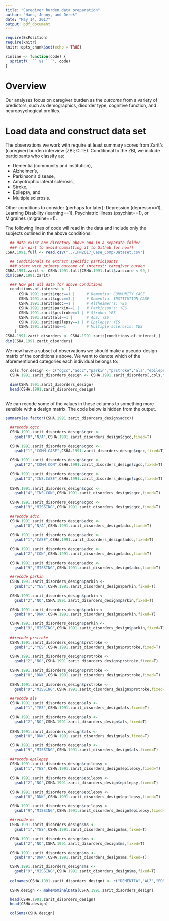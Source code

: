 ```yaml
---
title: "Caregiver burden data preparation"
author: "Hans, Jenny, and Derek"
date: "May 14, 2017"
output: pdf_document
---
```


```r
require(ExPosition)
require(knitr)
knitr::opts_chunk$set(echo = TRUE)

rinline <- function(code) {
  sprintf('``` %s ```', code)
}


```


# Overview

Our analyses focus on caregiver burden as the *outcome* from a variety of predictors, such as demographics, disorder type, cognitive function, and neuropsychogical profiles. 

# Load data and construct data set

The observations we work with require at least summary scores from Zarit's (caregiver) burden interview (ZBI; CITE). Conditional to the ZBI, we include participants who classify as:

* Dementia (community and institution),
* Alzheimer's,
* Parkinson's disease,
* Amyotrophic lateral sclerosis,
* Stroke,
* Epilepsy, and
* Multiple sclerosis.

Other conditions to consider (perhaps for later): Depression (depressn==1), Learning Disability (learning==1), Psychiatric Illness (psychiat==1), or Migraines (migraine==1).


The following lines of code will read in the data and include only the subjects outlined in the above conditions.
```r
  ## data exist one directory above and in a separate folder 
  ### (in part to avoid committing it to Github for now!)
CSHA.1991.full <- read.csv("../IPN2017_Case_Comp/Dataset.csv")

  ## Conditionals to extract specific participants
  ### start with primary outcome of interest: caregiver burden
CSHA.1991.zarit <- CSHA.1991.full[CSHA.1991.full$zarscore < 99,]
dim(CSHA.1991.zarit)

  ### Now get all data for above conditions
  conditions.of.interest <- (
      CSHA.1991.zarit$cgcc==1 |     # Dementia: COMMUNITY CASE
      CSHA.1991.zarit$cgcc==3 |     # Dementia: INSTITUTION CASE
      CSHA.1991.zarit$adcc==1 |     # Alzheimer's: YES
      CSHA.1991.zarit$parkin==1 |   # Parkinson's: YES
      CSHA.1991.zarit$prstroke==1 | # Stroke: YES
      CSHA.1991.zarit$als==1 |      # ALS: YES  
      CSHA.1991.zarit$epilepsy==1 | # Epilepsy: YES
      CSHA.1991.zarit$ms==1         # Multiple sclerosis: YES
    )
CSHA.1991.zarit_disorders <- CSHA.1991.zarit[conditions.of.interest,]  
dim(CSHA.1991.zarit_disorders)
```

We now have a subset of observations we should make a pseudo-design matrix of the conditionals above. We want to denote which of the aforementioned categories each individual belongs to:

```r
  cols.for.design <- c("cgcc","adcc","parkin","prstroke","als","epilepsy","ms")
  CSHA.1991.zarit_disorders_design <- CSHA.1991.zarit_disorders[,cols.for.design]
  
  dim(CSHA.1991.zarit_disorders_design)
  head(CSHA.1991.zarit_disorders_design)
  
```

We can recode some of the values in these columns to something more sensible with a design matrix. The code below is hidden from the output.

```r
summary(as.factor(CSHA.1991.zarit_disorders_design$adcc))
```

```r

  ##recode cgcc
  CSHA.1991.zarit_disorders_design$cgcc <-
    gsub("0","N/A",CSHA.1991.zarit_disorders_design$cgcc,fixed=T)

  CSHA.1991.zarit_disorders_design$cgcc <-
    gsub("1","COMM.CASE",CSHA.1991.zarit_disorders_design$cgcc,fixed=T)
  
  CSHA.1991.zarit_disorders_design$cgcc <-
    gsub("2","COMM.CON",CSHA.1991.zarit_disorders_design$cgcc,fixed=T)
  
  CSHA.1991.zarit_disorders_design$cgcc <-
    gsub("3","INS.CASE",CSHA.1991.zarit_disorders_design$cgcc,fixed=T)  
  
  CSHA.1991.zarit_disorders_design$cgcc <-
    gsub("4","INS.CON",CSHA.1991.zarit_disorders_design$cgcc,fixed=T)
  
  CSHA.1991.zarit_disorders_design$cgcc <-
    gsub("9","MISSING",CSHA.1991.zarit_disorders_design$cgcc,fixed=T)  
  
  ##recode adcc.
  CSHA.1991.zarit_disorders_design$adcc <-
    gsub("0","N/A",CSHA.1991.zarit_disorders_design$adcc,fixed=T)

  CSHA.1991.zarit_disorders_design$adcc <-
    gsub("1","CASE",CSHA.1991.zarit_disorders_design$adcc,fixed=T)
  
  CSHA.1991.zarit_disorders_design$adcc <-
    gsub("2","CON",CSHA.1991.zarit_disorders_design$adcc,fixed=T)
  
  CSHA.1991.zarit_disorders_design$adcc <-
    gsub("9","MISSING",CSHA.1991.zarit_disorders_design$adcc,fixed=T)

  ##recode parkin
  CSHA.1991.zarit_disorders_design$parkin <- 
    gsub("1","YES",CSHA.1991.zarit_disorders_design$parkin,fixed=T)
  
  CSHA.1991.zarit_disorders_design$parkin <-
    gsub("2","NO",CSHA.1991.zarit_disorders_design$parkin,fixed=T)
  
  CSHA.1991.zarit_disorders_design$parkin <-
    gsub("8","DNK",CSHA.1991.zarit_disorders_design$parkin,fixed=T)

  CSHA.1991.zarit_disorders_design$parkin <-
    gsub("9","MISSING",CSHA.1991.zarit_disorders_design$parkin,fixed=T)  
  
  ##recode prstroke
  CSHA.1991.zarit_disorders_design$prstroke <- 
    gsub("1","YES",CSHA.1991.zarit_disorders_design$prstroke,fixed=T)
  
  CSHA.1991.zarit_disorders_design$prstroke <-
    gsub("2","NO",CSHA.1991.zarit_disorders_design$prstroke,fixed=T)
  
  CSHA.1991.zarit_disorders_design$prstroke <-
    gsub("8","DNK",CSHA.1991.zarit_disorders_design$prstroke,fixed=T)

  CSHA.1991.zarit_disorders_design$prstroke <-
    gsub("9","MISSING",CSHA.1991.zarit_disorders_design$prstroke,fixed=T)
  
  ##recode als
  CSHA.1991.zarit_disorders_design$als <- 
    gsub("1","YES",CSHA.1991.zarit_disorders_design$als,fixed=T)
  
  CSHA.1991.zarit_disorders_design$als <-
    gsub("2","NO",CSHA.1991.zarit_disorders_design$als,fixed=T)
  
  CSHA.1991.zarit_disorders_design$als <-
    gsub("8","DNK",CSHA.1991.zarit_disorders_design$als,fixed=T)

  CSHA.1991.zarit_disorders_design$als <-
    gsub("9","MISSING",CSHA.1991.zarit_disorders_design$als,fixed=T)  
  
  ##recode epilepsy
  CSHA.1991.zarit_disorders_design$epilepsy <- 
    gsub("1","YES",CSHA.1991.zarit_disorders_design$epilepsy,fixed=T)
  
  CSHA.1991.zarit_disorders_design$epilepsy <-
    gsub("2","NO",CSHA.1991.zarit_disorders_design$epilepsy,fixed=T)
  
  CSHA.1991.zarit_disorders_design$epilepsy <-
    gsub("8","DNK",CSHA.1991.zarit_disorders_design$epilepsy,fixed=T)

  CSHA.1991.zarit_disorders_design$epilepsy <-
    gsub("9","MISSING",CSHA.1991.zarit_disorders_design$epilepsy,fixed=T)
  
  ##recode ms
  CSHA.1991.zarit_disorders_design$ms <- 
    gsub("1","YES",CSHA.1991.zarit_disorders_design$ms,fixed=T)
  
  CSHA.1991.zarit_disorders_design$ms <-
    gsub("2","NO",CSHA.1991.zarit_disorders_design$ms,fixed=T)
  
  CSHA.1991.zarit_disorders_design$ms <-
    gsub("8","DNK",CSHA.1991.zarit_disorders_design$ms,fixed=T)

  CSHA.1991.zarit_disorders_design$ms <-
    gsub("9","MISSING",CSHA.1991.zarit_disorders_design$ms,fixed=T)
  
  colnames(CSHA.1991.zarit_disorders_design) <- c("DEMENTIA","ALZ","PD","STROKE","ALS","EPI","MS")
  
  CSHA.design <- makeNominalData(CSHA.1991.zarit_disorders_design)
```

```r
  head(CSHA.1991.zarit_disorders_design)
  head(CSHA.design)
  
  colSums(CSHA.design)
```